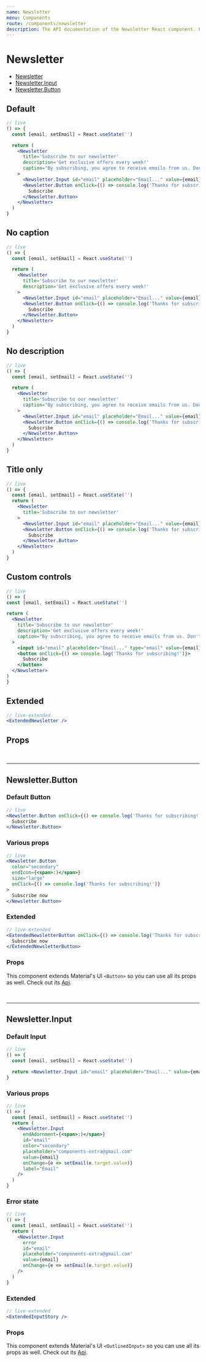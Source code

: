 ```yaml
---
name: Newsletter
menu: Components
route: /components/newsletter
description: The API documentation of the Newsletter React component. Play around with demos and check out its props.
---
```



# Newsletter

- [Newsletter](/components/newsletter#)
- [Newsletter.Input](/components/newsletter#newsletter-input)
- [Newsletter.Button](/components/newsletter#newsletter-button)

## Default

```jsx
// live
() => {
  const [email, setEmail] = React.useState('')

  return (
    <Newsletter
      title='Subscribe to our newsletter'
      description='Get exclusive offers every week!'
      caption="By subscribing, you agree to receive emails from us. Don't worry, we are not spamers :)"
    >
      <Newsletter.Input id="email" placeholder="Email..." value={email} onChange={e => setEmail(e.target.value)} />
      <Newsletter.Button onClick={() => console.log('Thanks for subscribing!')}>
        Subscribe
      </Newsletter.Button>
    </Newsletter>
  )
}
```

## No caption

```jsx
// live
() => {
  const [email, setEmail] = React.useState('')

  return (
    <Newsletter
      title='Subscribe to our newsletter'
      description='Get exclusive offers every week!'
    >
      <Newsletter.Input id="email" placeholder="Email..." value={email} onChange={e => setEmail(e.target.value)} />
      <Newsletter.Button onClick={() => console.log('Thanks for subscribing!')}>
        Subscribe
      </Newsletter.Button>
    </Newsletter>
  )
}
```

## No description

```jsx
// live
() => {
  const [email, setEmail] = React.useState('')

  return (
    <Newsletter
      title='Subscribe to our newsletter'
      caption="By subscribing, you agree to receive emails from us. Don't worry, we are not spamers :)"
    >
      <Newsletter.Input id="email" placeholder="Email..." value={email} onChange={e => setEmail(e.target.value)} />
      <Newsletter.Button onClick={() => console.log('Thanks for subscribing!')}>
        Subscribe
      </Newsletter.Button>
    </Newsletter>
  )
}
```

## Title only

```jsx
// live
() => {
  const [email, setEmail] = React.useState('')
  return (
    <Newsletter
      title='Subscribe to our newsletter'
    >
      <Newsletter.Input id="email" placeholder="Email..." value={email} onChange={e => setEmail(e.target.value)} />
      <Newsletter.Button onClick={() => console.log('Thanks for subscribing!')}>
        Subscribe
      </Newsletter.Button>
    </Newsletter>
  )
}
```

## Custom controls

```jsx
// live
() => {
const [email, setEmail] = React.useState('')

return (
  <Newsletter
    title='Subscribe to our newsletter'
    description='Get exclusive offers every week!'
    caption="By subscribing, you agree to receive emails from us. Don't worry, we are not spamers :)"
  >
    <input id="email" placeholder="Email..." type="email" value={email} onChange={e => setEmail(e.target.value)}/>
    <button onClick={() => console.log('Thanks for subscribing!')}>
      Subscribe
    </button>
  </Newsletter>
)
}
```

## Extended

```jsx
// live-extended
<ExtendedNewsletter />
```

## Props

<Props of="Newsletter"/>

<br/>
<hr/>

## Newsletter.Button

### Default Button

```jsx
// live
<Newsletter.Button onClick={() => console.log('Thanks for subscribing!')}>
  Subscribe
</Newsletter.Button>
```

### Various props

```jsx
// live
<Newsletter.Button
  color="secondary"
  endIcon={<span>:)</span>}
  size="large"
  onClick={() => console.log('Thanks for subscribing!')}
>
  Subscribe now
</Newsletter.Button>
```

### Extended

```jsx
// live-extended
<ExtendedNewsletterButton onClick={() => console.log('Thanks for subscribing!')}>
  Subscribe now
</ExtendedNewsletterButton>
```

### Props

This component extends Material's UI `<Button>` so you can use all its props as well. Check out its [Api](https://material-ui.com/api/button/).

<Props of="Newsletter.Button" />

<br />
<hr />

## Newsletter.Input

### Default Input

```jsx
// live
() => {
  const [email, setEmail] = React.useState('')

  return <Newsletter.Input id="email" placeholder="Email..." value={email} onChange={e => setEmail(e.target.value)} />
}
```

### Various props

```jsx
// live
() => {
  const [email, setEmail] = React.useState('')
  return (
    <Newsletter.Input
      endAdornment={<span>:)</span>}
      id="email"
      color="secondary"
      placeholder="components-extra@gmail.com"
      value={email}
      onChange={e => setEmail(e.target.value)}
      label="Email"
    />
  )
}
```

### Error state

```jsx
// live
() => {
  const [email, setEmail] = React.useState('')
  return (
    <Newsletter.Input
      error
      id="email"
      placeholder="components-extra@gmail.com"
      value={email}
      onChange={e => setEmail(e.target.value)}
    />
  )
}
```

### Extended

```jsx
// live-extended
<ExtendedInputStory />
```

### Props

This component extends Material's UI `<OutlinedInput>` so you can use all its props as well. Check out its [Api](https://material-ui.com/api/outlined-input/).

<Props of="Newsletter.Input" />

